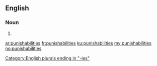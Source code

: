 ==English==

===Noun===
{{head|en|plural}}

# {{plural of|punishability|lang=en}}

[[Category:English plurals ending in "-ies"]]

[[ar:punishabilities]]
[[fr:punishabilities]]
[[ku:punishabilities]]
[[my:punishabilities]]
[[no:punishabilities]]